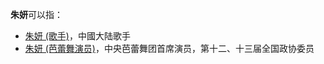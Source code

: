 '''朱妍'''可以指：
* [[朱妍_(歌手)|朱妍 (歌手)]]，中國大陆歌手
* [[朱妍_(芭蕾舞演员)|朱妍 (芭蕾舞演员)]]，中央芭蕾舞团首席演员，第十二、十三届全国政协委员

{{disambig}}